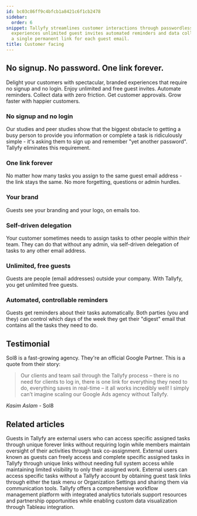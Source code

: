 ```yaml
---
id: bc03c86ff9c4bfcb1a8421c6f1cb2478
sidebar:
  order: 6
snippet: Tallyfy streamlines customer interactions through passwordless access branded
  experiences unlimited guest invites automated reminders and data collection using
  a single permanent link for each guest email.
title: Customer facing
---
```


## No signup. No password. One link forever.

Delight your customers with spectacular, branded experiences that require no signup and no login. Enjoy unlimited and free guest invites. Automate reminders. Collect data with zero friction. Get customer approvals. Grow faster with happier customers.

<lite-vimeo videoid="905736219"></lite-vimeo>

### No signup and no login

Our studies and peer studies show that the biggest obstacle to getting a busy person to provide you information or complete a task is ridiculously simple - it's asking them to sign up and remember "yet another password". Tallyfy eliminates this requirement.

### One link forever

No matter how many tasks you assign to the same guest email address - the link stays the same. No more forgetting, questions or admin hurdles.

### Your brand

Guests see your branding and your logo, on emails too.

### Self-driven delegation

Your customer sometimes needs to assign tasks to other people within _their_ team. They can do that without any admin, via self-driven delegation of tasks to any other email address.

### Unlimited, free guests

Guests are people (email addresses) outside your company. With Tallyfy, you get unlimited free guests.

### Automated, controllable reminders

Guests get reminders about their tasks automatically. Both parties (you and they) can control which days of the week they get their "digest" email that contains all the tasks they need to do.

## Testimonial

Sol8 is a fast-growing agency. They're an official Google Partner. This is a quote from their story:

> Our clients and team sail through the Tallyfy process – there is no need for clients to log in, there is one link for everything they need to do, everything saves in real-time – it all works incredibly well! I simply can’t imagine scaling our Google Ads agency without Tallyfy.

_Kasim Aslam_ - Sol8


## Related articles
<CardGrid>
<LinkTitleCard header="<b>Documenting > Guests</b>" href="/products/pro/documenting/guests/" > Guests in Tallyfy are external users who can access specific assigned tasks through unique forever links without requiring login while members maintain oversight of their activities through task co-assignment. </LinkTitleCard>
<LinkTitleCard header="<b>Guests > What is a guest</b>" href="/products/pro/documenting/guests/what-is-a-guest/" > External users known as guests can freely access and complete specific assigned tasks in Tallyfy through unique links without needing full system access while maintaining limited visibility to only their assigned work. </LinkTitleCard>
<LinkTitleCard header="<b>Guests > Get a guest's unique link</b>" href="/products/pro/documenting/guests/how-to-find-a-guest-task-link-in-tallyfy/" > External users can access specific tasks without a Tallyfy account by obtaining guest task links through either the task menu or Organization Settings and sharing them via communication tools. </LinkTitleCard>
<LinkTitleCard header="<b>Tutorials > Key Features</b>" href="/products/pro/tutorials/features/" > Tallyfy offers a comprehensive workflow management platform with integrated analytics tutorials support resources and partnership opportunities while enabling custom data visualization through Tableau integration. </LinkTitleCard>
</CardGrid>